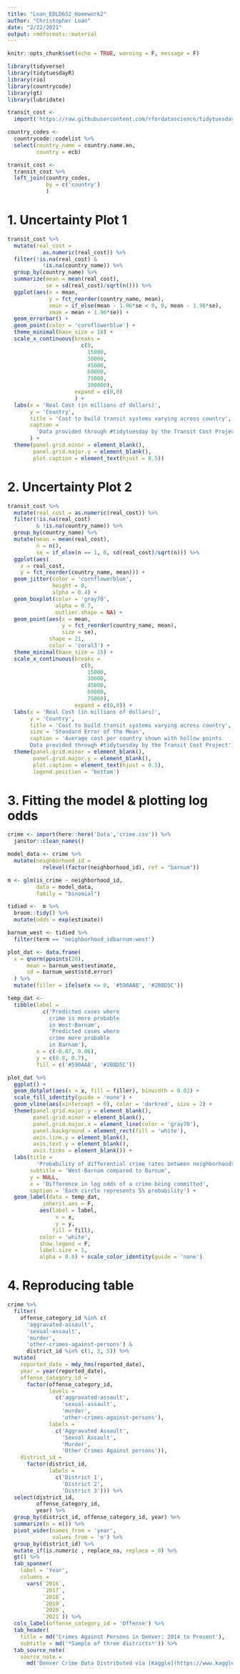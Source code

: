 ```yaml
---
title: "Loan_EDLD652_Homework2"
author: "Christopher Loan"
date: "2/22/2021"
output: rmdformats::material
---
```


```r
knitr::opts_chunk$set(echo = TRUE, warning = F, message = F)
```

```r
library(tidyverse)
library(tidytuesdayR)
library(rio)
library(countrycode)
library(gt)
library(lubridate)
```

```r
transit_cost <- 
  import('https://raw.githubusercontent.com/rfordatascience/tidytuesday/master/data/2021/2021-01-05/transit_cost.csv')
```

```r
country_codes <- 
  countrycode::codelist %>% 
  select(country_name = country.name.en,
         country = ecb)
```

```r
transit_cost <- 
  transit_cost %>% 
  left_join(country_codes, 
            by = c('country')
            )
```

# 1. Uncertainty Plot 1

```r
transit_cost %>% 
  mutate(real_cost = 
           as.numeric(real_cost)) %>% 
  filter(!is.na(real_cost) & 
           !is.na(country_name)) %>% 
  group_by(country_name) %>% 
  summarize(mean = mean(real_cost), 
            se = sd(real_cost)/sqrt(n())) %>% 
  ggplot(aes(x = mean, 
             y = fct_reorder(country_name, mean), 
             xmin = if_else(mean - 1.96*se < 0, 0, mean - 1.96*se), 
             xmax = mean + 1.96*se)) + 
  geom_errorbar() +
  geom_point(color = 'cornflowerblue') + 
  theme_minimal(base_size = 18) + 
  scale_x_continuous(breaks = 
                       c(0, 
                         15000, 
                         30000, 
                         45000, 
                         60000, 
                         75000, 
                         100000), 
                     expand = c(0,0)
                     ) +
  labs(x = 'Real Cost (in millions of dollars)', 
       y = 'Country', 
       title = 'Cost to build transit systems varying across country', 
       caption = 
         'Data provided through #tidytuesday by the Transit Cost Project'
       ) +
  theme(panel.grid.minor = element_blank(), 
        panel.grid.major.y = element_blank(), 
        plot.caption = element_text(hjust = 0.5))
```

# 2. Uncertainty Plot 2

```r
transit_cost %>% 
  mutate(real_cost = as.numeric(real_cost)) %>% 
  filter(!is.na(real_cost) 
         & !is.na(country_name)) %>% 
  group_by(country_name) %>% 
  mutate(mean = mean(real_cost), 
         n = n(),
         se = if_else(n == 1, 0, sd(real_cost)/sqrt(n))) %>% 
  ggplot(aes(
    x = real_cost, 
    y = fct_reorder(country_name, mean))) + 
  geom_jitter(color = 'cornflowerblue', 
              height = 0, 
              alpha = 0.4) + 
  geom_boxplot(color = 'gray70', 
               alpha = 0.7, 
               outlier.shape = NA) + 
  geom_point(aes(x = mean, 
                 y = fct_reorder(country_name, mean), 
                 size = se), 
             shape = 21, 
             color = 'coral3') +
  theme_minimal(base_size = 15) + 
  scale_x_continuous(breaks = 
                       c(0, 
                         15000, 
                         30000, 
                         45000, 
                         60000, 
                         75000), 
                     expand = c(0,0)) +
  labs(x = 'Real Cost (in millions of dollars)', 
       y = 'Country', 
       title = 'Cost to build transit systems varying across country', 
       size = 'Standard Error of the Mean',
       caption = 'Average cost per country shown with hollow points
       Data provided through #tidytuesday by the Transit Cost Project') +
  theme(panel.grid.minor = element_blank(), 
        panel.grid.major.y = element_blank(), 
        plot.caption = element_text(hjust = 0.5), 
        legend.position = 'bottom')
```

# 3. Fitting the model & plotting log odds

```r
crime <- import(here::here('Data','crime.csv')) %>% 
  janitor::clean_names()
```

```r
model_data <- crime %>% 
  mutate(neighborhood_id = 
           relevel(factor(neighborhood_id), ref = "barnum"))
```

```r
m <- glm(is_crime ~ neighborhood_id, 
         data = model_data,
         family = "binomial")
```

```r
tidied <-  m %>% 
  broom::tidy() %>% 
  mutate(odds = exp(estimate))
```

```r
barnum_west <- tidied %>% 
  filter(term == 'neighborhood_idbarnum-west')
```

```r
plot_dat <- data.frame(
  x = qnorm(ppoints(20), 
      mean = barnum_west$estimate, 
      sd = barnum_west$std.error)
  ) %>% 
  mutate(filler = ifelse(x <= 0, '#590AA8', '#2B8D5C'))

temp_dat <- 
  tibble(label = 
           c('Predicted cases where
             crime is more probable
             in West-Barnam', 
             'Predicted cases where
             crime more probable
             in Barnam'), 
         x = c(-0.07, 0.06), 
         y = c(0.8, 0.7), 
         fill = c('#590AA8', '#2B8D5C'))

plot_dat %>% 
  ggplot() + 
  geom_dotplot(aes(x = x, fill = filler), binwidth = 0.02) +
  scale_fill_identity(guide = 'none') +
  geom_vline(aes(xintercept = 0), color = 'darkred', size = 2) + 
  theme(panel.grid.major.y = element_blank(),
        panel.grid.minor = element_blank(),
        panel.grid.major.x = element_line(color = 'gray70'),
        panel.background = element_rect(fill = 'white'),
        axis.line.y = element_blank(),
        axis.text.y = element_blank(),
        axis.ticks = element_blank()) +
  labs(title = 
         'Probability of differential crime rates between neighborhoods',
       subtitle = 'West-Barnam compared to Barnum',
       y = NULL,
       x = 'Difference in log odds of a crime being committed',
       caption = 'Each circle represents 5% probability') +
  geom_label(data = temp_dat,
           inherit.aes = F,
          aes(label = label,
               x = x,
               y = y, 
              fill = fill),
          color = 'white',
          show.legend = F,
          label.size = 1,
          alpha = 0.8) + scale_color_identity(guide = 'none') 
```

# 4. Reproducing table

```r
crime %>% 
  filter(
    offense_category_id %in% c(
      'aggravated-assault', 
      'sexual-assault', 
      'murder',
      'other-crimes-against-persons') &
      district_id %in% c(1, 3, 5)) %>% 
  mutate(
    reported_date = mdy_hms(reported_date), 
    year = year(reported_date), 
    offense_category_id = 
      factor(offense_category_id, 
             levels = 
               c('aggravated-assault', 
                 'sexual-assault', 
                 'murder',
                 'other-crimes-against-persons'),
             labels = 
               c('Aggravated Assault', 
                 'Sexual Assault', 
                 'Murder',
                 'Other Crimes Against persons')),
    district_id = 
      factor(district_id, 
             labels = 
               c('District 1', 
                 'District 2', 
                 'District 3'))) %>% 
  select(district_id, 
         offense_category_id, 
         year) %>% 
  group_by(district_id, offense_category_id, year) %>% 
  summarize(n = n()) %>% 
  pivot_wider(names_from = 'year', 
              values_from = 'n') %>% 
  group_by(district_id) %>% 
  mutate_if(is.numeric , replace_na, replace = 0) %>% 
  gt() %>% 
  tab_spanner(
    label = 'Year', 
    columns = 
      vars(`2016`, 
           `2017`, 
           `2018`, 
           `2019`, 
           `2020`, 
           `2021`)) %>% 
  cols_label(offense_category_id = 'Offense') %>% 
  tab_header(
    title = md('Crimes Against Persons in Denver: 2014 to Present'), 
    subtitle = md('*Sample of three districts*')) %>% 
  tab_source_note(
    source_note = 
      md('Denver Crime Data Distributed via [Kaggle](https://www.kaggle.com/paultimothymooney/denver-crime-data)'))
```

